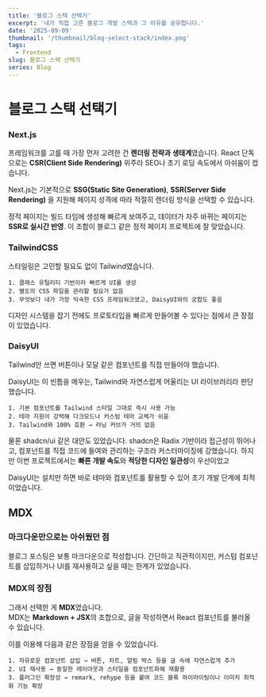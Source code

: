 ```yaml
---
title: '블로그 스택 선택기'
excerpt: '내가 직접 고른 블로그 개발 스택과 그 이유를 공유합니다.'
date: '2025-09-09'
thumbnail: '/thumbnail/blog-select-stack/index.png'
tags:
  - Frontend
slug: 블로그 스택 선택기
series: Blog
---
```


# 블로그 스택 선택기

### Next.js

프레임워크를 고를 때 가장 먼저 고려한 건 **렌더링 전략과 생태계**였습니다. React 단독으로는 **CSR(Client Side Rendering)** 위주라 SEO나 초기 로딩 속도에서 아쉬움이 컸습니다.

Next.js는 기본적으로 **SSG(Static Site Generation)**, **SSR(Server Side Rendering)** 을 지원해 페이지 성격에 따라 적절히 렌더링 방식을 선택할 수 있습니다.

정적 페이지는 빌드 타임에 생성해 빠르게 보여주고, 데이터가 자주 바뀌는 페이지는 **SSR로 실시간 반영**. 이 조합이 블로그 같은 정적 페이지 프로젝트에 잘 맞았습니다.

### TailwindCSS

스타일링은 고민할 필요도 없이 Tailwind였습니다.

```text
1. 클래스 유틸리티 기반이라 빠르게 UI를 생성
2. 별도의 CSS 파일을 관리할 필요가 없음
3. 무엇보다 내가 가장 익숙한 CSS 프레임워크였고, DaisyUI와의 궁합도 좋음
```

디자인 시스템을 잡기 전에도 프로토타입을 빠르게 만들어볼 수 있다는 점에서 큰 장점이 있었습니다.

### DaisyUI

Tailwind만 쓰면 버튼이나 모달 같은 컴포넌트를 직접 만들어야 했습니다.

DaisyUI는 이 빈틈을 메우는, Tailwind와 자연스럽게 어울리는 UI 라이브러리라 판단했습니다.

```text
1. 기본 컴포넌트를 Tailwind 스타일 그대로 즉시 사용 가능
2. 테마 지원이 강력해 다크모드나 커스텀 테마 교체가 쉬움
3. Tailwind와 100% 호환 → 러닝 커브가 거의 없음
```

물론 shadcn/ui 같은 대안도 있었습니다. shadcn은 Radix 기반이라 접근성이 뛰어나고, 컴포넌트를 직접 코드에 들여와 관리하는 구조라 커스터마이징에 강했습니다. 하지만 이번 프로젝트에서는 **빠른 개발 속도**와 **적당한 디자인 일관성**이 우선이었고

DaisyUI는 설치만 하면 바로 테마와 컴포넌트를 활용할 수 있어 초기 개발 단계에 최적이었습니다.

## MDX

### 마크다운만으로는 아쉬웠던 점

블로그 포스팅은 보통 마크다운으로 작성합니다. 간단하고 직관적이지만, 커스텀 컴포넌트를 삽입하거나 UI를 재사용하고 싶을 때는 한계가 있었습니다.

### MDX의 장점

그래서 선택한 게 **MDX**였습니다.  
MDX는 **Markdown + JSX**의 조합으로, 글을 작성하면서 React 컴포넌트를 불러올 수 있습니다.

이를 이용해 다음과 같은 장점을 얻을 수 있었습니다.

```text
1. 자유로운 컴포넌트 삽입 → 버튼, 차트, 알림 박스 등을 글 속에 자연스럽게 추가
2. UI 재사용 → 동일한 레이아웃과 스타일을 컴포넌트화해 재활용
3. 플러그인 확장성 → remark, rehype 등을 붙여 코드 블록 하이라이팅이나 이미지 최적화 기능 확장
```
